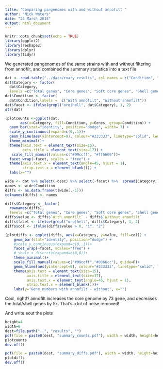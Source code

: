 ```yaml
---
title: "Comparing pangenomes with and without annofilt "
author: "Nick Waters"
date: "23 March 2018"
output: html_document
---
```


```r
knitr::opts_chunk$set(echo = TRUE)
library(ggplot2)
library(reshape2)
library(dplyr)
library(tidyr)
```

We generated pangenomes of the same strains with and without filtering from annofilt, and combined the summary statistics into a text file

```r
dat <- read.table("../data/roary_results", col.names = c("Condition", "Category", "desc", "Genes"), sep="\t" )
dat$Category <- factor(
  dat$Category, 
  levels =c("Total genes", "Core genes", "Soft core genes", "Shell genes", "Cloud genes"))
dat$Condition <- factor(
  dat$Condition,labels =  c("With annofilt", "Without annofilt"))
dat$facet <- ifelse(grepl("ore|hell", dat$Category), 1, 2)
str(dat)
```


```r
(plotcounts <-ggplot(dat, 
       aes(x=Category, fill=Condition, y=Genes, group=Condition)) + 
  geom_bar(stat="identity", position="dodge", width=.7) +
  scale_y_continuous(expand=c(0,.1))+
  geom_hline(aes(yintercept=0), colour="#333333", linetype="solid", lwd=1)+
  theme_minimal()+
  theme(axis.text = element_text(size=15),
        axis.title = element_text(size=17)) +
   scale_fill_manual(values=c("#99ccff", "#ff6666"))+
  facet_wrap(~facet, scales = "free") +
  theme(axis.text.x = element_text(angle=45, hjust = 1),
        strip.text.x = element_blank())) + 
  labs(x="")
```


```r
wide <- dat %>% select(-desc) %>% select(-facet) %>%  spread(Category, Genes)
names <- wide$Condition
diffs <- as.data.frame(t(wide[,-1]))
colnames(diffs) <- names

diffs$Category <- factor(
  rownames(diffs), 
  levels =c("Total genes", "Core genes", "Soft core genes", "Shell genes", "Cloud genes"))
diffs$value <- diffs$`With annofilt` - diffs$`Without annofilt`
diffs$facet <- ifelse(grepl("ore|hell", diffs$Category), 1, 2)
diffs$col <- ifelse(diffs$value > 0, "1", "2")

(plotdiffs <- ggplot(diffs, aes(x=Category, y=value, fill=col)) +
    geom_bar(stat="identity", position="dodge") +
    #scale_y_continuous(expand=c(0,.1))+
    facet_wrap(~facet, scales="free") +
    # scale_x_discrete(expand=c(0,0))+
    theme_minimal()+
    scale_fill_manual(values=c("#99ccff","#0066cc"), guide=F)+
    geom_hline(aes(yintercept=0), colour="#333333", linetype="solid", lwd=1)+
    theme(axis.text = element_text(size=15),
          axis.title = element_text(size=17),
          axis.text.x = element_text(angle=45, hjust = 1),
          strip.text.x = element_blank()))+
    labs(y="Gene numbers with annofilt - without", x="")
```
Cool, right!? annofilt increases the core genome by 73 gene, and decreases the total/shell genes by 5k.  That's a lot of noise removed!

And write eout the plots
```r
height=4
width=6
dest=file.path("..", "results", "")
pdf(file = paste0(dest, "summary_counts.pdf"), width = width, height=height)
plotcounts
dev.off()

pdf(file = paste0(dest, "summary_diffs.pdf"), width = width, height=height)
plotdiffs
dev.off()
```